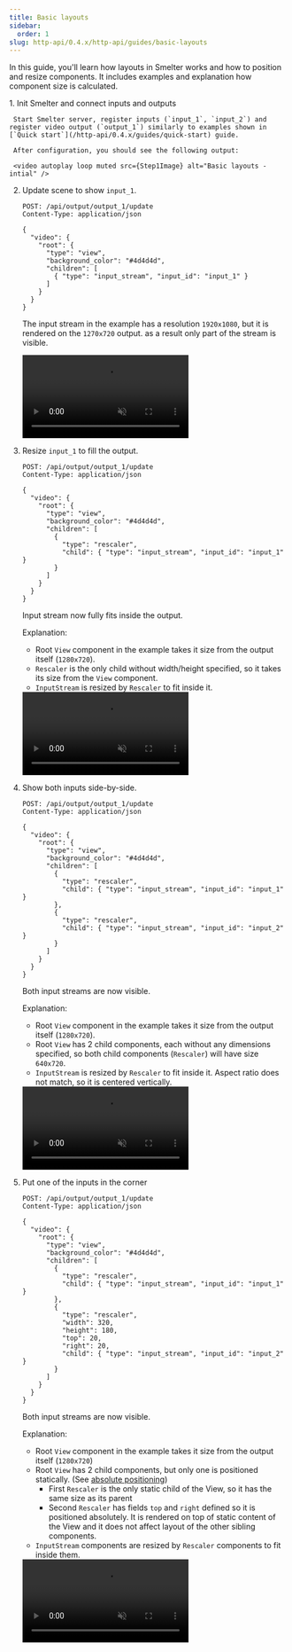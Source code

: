 ```yaml
---
title: Basic layouts
sidebar:
  order: 1
slug: http-api/0.4.x/http-api/guides/basic-layouts
---
```



In this guide, you'll learn how layouts in Smelter works and how to position and resize components.
It includes examples and explanation how component size is calculated.

<Steps>
  1. Init Smelter and connect inputs and outputs

     Start Smelter server, register inputs (`input_1`, `input_2`) and register video output (`output_1`) similarly to examples shown in [`Quick start`](/http-api/0.4.x/guides/quick-start) guide.

     After configuration, you should see the following output:

     <video autoplay loop muted src={Step1Image} alt="Basic layouts - intial" />

  2. Update scene to show `input_1`.

     ```http
     POST: /api/output/output_1/update
     Content-Type: application/json

     {
       "video": {
         "root": {
           "type": "view",
           "background_color": "#4d4d4d",
           "children": [
             { "type": "input_stream", "input_id": "input_1" }
           ]
         }
       }
     }
     ```

     The input stream in the example has a resolution `1920x1080`, but it is rendered
     on the `1270x720` output. as a result only part of the stream is visible.

     <video autoplay loop muted src={Step2Image} alt="basic layouts - add input" />

  3. Resize `input_1` to fill the output.

     ```http
     POST: /api/output/output_1/update
     Content-Type: application/json

     {
       "video": {
         "root": {
           "type": "view",
           "background_color": "#4d4d4d",
           "children": [
             {
               "type": "rescaler",
               "child": { "type": "input_stream", "input_id": "input_1" }
             }
           ]
         }
       }
     }
     ```

     Input stream now fully fits inside the output.

     Explanation:

     * Root `View` component in the example takes it size from the output itself (`1280x720`).
     * `Rescaler` is the only child without width/height specified, so it takes its size from the `View` component.
     * `InputStream` is resized by `Rescaler` to fit inside it.

     <video autoplay loop muted src={Step3Image} alt="basic layouts - resize input" />

     <Aside>
       The same effect (for single input) could be achieved by either:

       * Setting `InputStream` as a root directly. It would only work if aspect ratio of input and output is the same.
       * Replacing `View` component with a `Rescaler`.
     </Aside>

  4. Show both inputs side-by-side.

     ```http
     POST: /api/output/output_1/update
     Content-Type: application/json

     {
       "video": {
         "root": {
           "type": "view",
           "background_color": "#4d4d4d",
           "children": [
             {
               "type": "rescaler",
               "child": { "type": "input_stream", "input_id": "input_1" }
             },
             {
               "type": "rescaler",
               "child": { "type": "input_stream", "input_id": "input_2" }
             }
           ]
         }
       }
     }
     ```

     Both input streams are now visible.

     Explanation:

     * Root `View` component in the example takes it size from the output itself (`1280x720`).
     * Root `View` has 2 child components, each without any dimensions specified, so both child
       components (`Rescaler`) will have size `640x720`.
     * `InputStream` is resized by `Rescaler` to fit inside it. Aspect ratio does not match,
       so it is centered vertically.

     <video autoplay loop muted src={Step4Image} alt="basic layouts - side-by-side" />

  5. Put one of the inputs in the corner

     ```http
     POST: /api/output/output_1/update
     Content-Type: application/json

     {
       "video": {
         "root": {
           "type": "view",
           "background_color": "#4d4d4d",
           "children": [
             {
               "type": "rescaler",
               "child": { "type": "input_stream", "input_id": "input_1" }
             },
             {
               "type": "rescaler",
               "width": 320,
               "height": 180,
               "top": 20,
               "right": 20,
               "child": { "type": "input_stream", "input_id": "input_2" }
             }
           ]
         }
       }
     }
     ```

     Both input streams are now visible.

     Explanation:

     * Root `View` component in the example takes it size from the output itself (`1280x720`)
     * Root `View` has 2 child components, but only one is positioned statically.
       (See [absolute positioning](/http-api/0.4.x/fundamentals/concepts/layouts/#absolute-positioning))
       * First `Rescaler` is the only static child of the View, so it has the same size as its
         parent
       * Second `Rescaler` has fields `top` and `right` defined so it is positioned absolutely.
         It is rendered on top of static content of the View and it does not affect layout of
         the other sibling components.
     * `InputStream` components are resized by `Rescaler` components to fit inside them.

     <video autoplay loop muted src={Step5Image} alt="basic layouts - side-by-side" />
</Steps>
